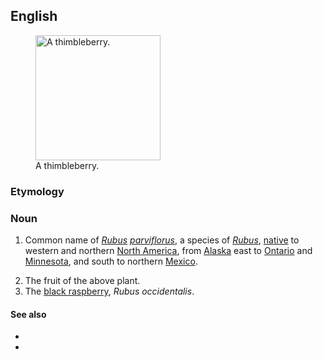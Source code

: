 ==English==
[[Image:Rubus parviflorus 26318.JPG|thumb|right|200px|A thimbleberry.]]
===Etymology===
{{compound|thimble|berry}}

===Noun===
{{en-noun|thimbleberries}}

# {{botany}} Common name of ''[[Rubus]] [[parviflorus]]'', a species of ''[[Rubus]]'', [[native]] to western and northern [[North America]], from [[Alaska]] east to [[Ontario]] and [[Minnesota]], and south to northern [[Mexico]].
# The fruit of the above plant.
# The [[black raspberry]], ''Rubus occidentalis''.

====See also====
* {{pedialite}}
* {{specieslite|Rubus parviflorus}}